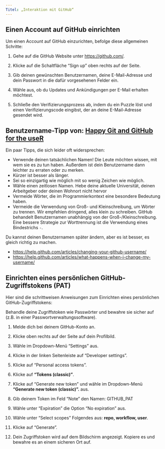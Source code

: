```yaml
---
Titel: „Interaktion mit GitHub“
---
```


## Einen Account auf GitHub einrichten

Um einen Account auf GitHub einzurichten, befolge diese allgemeinen Schritte:

1. Gehe auf die GitHub Website unter <https://github.com/>.

2. Klicke auf die Schaltfläche "Sign up" oben rechts auf der Seite.

3. Gib deinen gewünschten Benutzernamen, deine E-Mail-Adresse und dein Passwort in die dafür vorgesehenen Felder ein.

4. Wähle aus, ob du Updates und Ankündigungen per E-Mail erhalten möchtest.

5. Schließe den Verifizierungsprozess ab, indem du ein Puzzle löst und einen Verifizierungscode eingibst, der an deine E-Mail-Adresse gesendet wird.

::: {.callout-tip collapse=„true“}
## Benutzername-Tipp von: [Happy Git and GitHub for the useR](https://happygitwithr.com/github-acct.html#github-acct)

Ein paar Tipps, die sich leider oft widersprechen:

- Verwende deinen tatsächlichen Namen! Die Leute möchten wissen, mit wem sie es zu tun haben. Außerdem ist dein Benutzername dann leichter zu erraten oder zu merken.
- Kürzer ist besser als länger.
- Sei so einzigartig wie möglich mit so wenig Zeichen wie möglich. 
- Wähle einen zeitlosen Namen. Hebe deine aktuelle Universität, deinen Arbeitgeber oder deinen Wohnort nicht hervor
- Vermeide Wörter, die im Programmierkontext eine besondere Bedeutung haben.
- Vermeide die Verwendung von Groß- und Kleinschreibung, um Wörter zu trennen. Wir empfehlen dringend, alles klein zu schreiben. GitHub behandelt Benutzernamen unabhängig von der Groß-/Kleinschreibung. Eine bessere Strategie zur Worttrennung ist die Verwendung eines Bindestrichs `-`.

Du kannst deinen Benutzernamen später ändern, aber es ist besser, es gleich richtig zu machen.

- <https://help.github.com/articles/changing-your-github-username/>
- <https://help.github.com/articles/what-happens-when-i-change-my-username/>
:::

## Einrichten eines persönlichen GitHub-Zugriffstokens (PAT)

Hier sind die schrittweisen Anweisungen zum Einrichten eines persönlichen GitHub-Zugriffstokens:

::: {.callout-warning collapse=„false“}
Behandle deine Zugriffstoken wie Passwörter und bewahre sie sicher auf (z.B. in einer Passwortverwaltungssoftware).
:::

1. Melde dich bei deinem GitHub-Konto an.

2. Klicke oben rechts auf der Seite auf dein Profilbild.

3. Wähle im Dropdown-Menü "Settings" aus.

4. Klicke in der linken Seitenleiste auf "Developer settings".

5. Klicke auf "Personal access tokens".

6. Klicke auf **"Tokens (classic)"**.

7. Klicke auf "Generate new token" und wähle im Dropdown-Menü **"Generate new token (classic)".** aus.

8. Gib deinem Token im Feld "Note" den Namen: GITHUB_PAT

9. Wähle unter "Expiration" die Option "No expiration" aus.

10. Wähle unter "Select scopes" Folgendes aus: **repo, workflow, user**.

11. Klicke auf "Generate".

12. Dein Zugriffstoken wird auf dem Bildschirm angezeigt. Kopiere es und bewahre es an einem sicheren Ort auf.